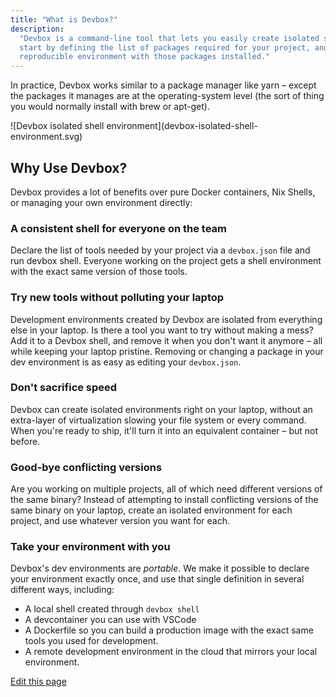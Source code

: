 ```yaml
---
title: "What is Devbox?"
description:
  "Devbox is a command-line tool that lets you easily create isolated shells for development. You
  start by defining the list of packages required for your project, and Devbox creates an isolated,
  reproducible environment with those packages installed."
---
```


In practice, Devbox works similar to a package manager like yarn – except the packages it manages
are at the operating-system level (the sort of thing you would normally install with brew or
apt-get).

<Frame caption="Create isolated dev environments on the fly with Devbox">
  ![Devbox isolated shell environment](devbox-isolated-shell-environment.svg)
</Frame>

## Why Use Devbox?[​](#why-use-devbox "Direct link to Why Use Devbox?")

Devbox provides a lot of benefits over pure Docker containers, Nix Shells, or managing your own
environment directly:

### A consistent shell for everyone on the team[​](#a-consistent-shell-for-everyone-on-the-team "Direct link to A consistent shell for everyone on the team")

Declare the list of tools needed by your project via a `devbox.json` file and run devbox shell.
Everyone working on the project gets a shell environment with the exact same version of those tools.

### Try new tools without polluting your laptop[​](#try-new-tools-without-polluting-your-laptop "Direct link to Try new tools without polluting your laptop")

Development environments created by Devbox are isolated from everything else in your laptop. Is
there a tool you want to try without making a mess? Add it to a Devbox shell, and remove it when you
don't want it anymore – all while keeping your laptop pristine. Removing or changing a package in
your dev environment is as easy as editing your `devbox.json`.

### Don't sacrifice speed[​](#dont-sacrifice-speed "Direct link to Don't sacrifice speed")

Devbox can create isolated environments right on your laptop, without an extra-layer of
virtualization slowing your file system or every command. When you're ready to ship, it'll turn it
into an equivalent container – but not before.

### Good-bye conflicting versions[​](#good-bye-conflicting-versions "Direct link to Good-bye conflicting versions")

Are you working on multiple projects, all of which need different versions of the same binary?
Instead of attempting to install conflicting versions of the same binary on your laptop, create an
isolated environment for each project, and use whatever version you want for each.

### Take your environment with you[​](#take-your-environment-with-you "Direct link to Take your environment with you")

Devbox's dev environments are _portable_. We make it possible to declare your environment exactly
once, and use that single definition in several different ways, including:

- A local shell created through `devbox shell`
- A devcontainer you can use with VSCode
- A Dockerfile so you can build a production image with the exact same tools you used for
  development.
- A remote development environment in the cloud that mirrors your local environment.

[Edit this page](https://github.com/jetify-com/devbox/tree/main/docs/app/docs/index.md)
